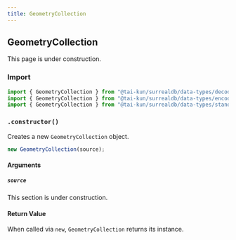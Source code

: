 ```yaml
---
title: GeometryCollection
---
```



## GeometryCollection

This page is under construction.

### Import

```ts
import { GeometryCollection } from "@tai-kun/surrealdb/data-types/decode-only";
import { GeometryCollection } from "@tai-kun/surrealdb/data-types/encodable";
import { GeometryCollection } from "@tai-kun/surrealdb/data-types/standard";
```

### `.constructor()`

Creates a new `GeometryCollection` object.

```ts
new GeometryCollection(source);
```

#### Arguments

##### `source`

This section is under construction.

#### Return Value

When called via `new`, `GeometryCollection` returns its instance.
